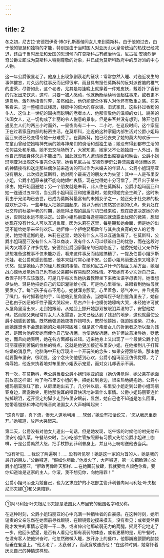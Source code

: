```yaml
---
---
---
```

title: 2
---





冬之初，尼古拉·安德烈伊奇·博尔孔斯基偕同女儿来到莫斯科。由于他的过去，由于他的智慧和独特的才能，特别是由于当时国人对亚历山大皇帝统治的热忱已经减退，还由于当时反法和爱国的思想倾向在莫斯科占有统治地位，尼古拉·安德烈伊奇公爵立即成为莫斯科人特别尊敬的对象，并已成为莫斯科政府中的反对派的中心人物。

这一年公爵很显老了。他身上出现急剧衰老的征状：常常忽然入睡、对迩近发生的事体健忘，对久远的往事反而记得很牢，而且具有担任莫斯科的反对派首脑的稚气的虚荣，尽管如此，这个老者，尤其是每逢晚上就穿着一件短皮袄，戴着扑了香粉的假发出来饮茶，这时，只要一被人感动，他就断断续续地谈起往事来，或者更不连贯地、激烈地指责时弊，虽然如此，他仍能使全体客人对他怀有敬重之感。在来客看来，这一整幢旧式楼房，楼房中的偌大的穿衣镜、旧式家具、这些扑过香粉的仆人、这位上一世纪的固执而聪明的老者本人、他那崇敬他的温顺的女儿、貌美的法国女人，这一切构成了壮丽的令人悦意的景象。但是来客并没有想到，除开他们遇见主人们的两三小时而外，一昼夜尚有二十一、二小时，在这段时间，这个家庭正在过着家庭内部的秘密生活。在莫斯科，迩近的这种家庭内部生活对公爵小姐玛丽亚来说已经变得令她十分难受了。在莫斯科，她已经丧失了她的莫大的欢乐——在童山曾经使她精神充满的她与神亲们的谈话和孤独生活；她没有得到都市生活的任何益处和乐趣。她不去交际场所了，大家知道，她家父不让她独自一人外出，而他自己却因身体欠适不能出门，因此就没有人邀请她去出席宴会和晚会。公爵小姐玛丽亚对出阁这件事完全失望。她看见尼古拉·安德烈伊奇公爵流露着冷淡而凶恶的神情接待和送走那些偶尔前来造访的可以作为未婚夫的年轻人。公爵小姐玛丽亚没有朋友，此次抵达莫斯科，她对两个最亲近的朋友大为失望：其中一人是布里安小姐，公爵小姐原来就不能向她倾吐衷肠，现在觉得她十分可憎了，而且出于某些缘由，她开始回避她；另一个朋友就是朱莉，此人住在莫斯科，公爵小姐玛丽亚和她一连通过五年信，当公爵小姐玛丽亚和她重逢时，她觉得她完全生疏了。这时朱莉由于兄弟均已去世，已成为莫斯科最富有的未婚女子之一，她正处于社交界的极度欢乐之中。一些年轻人把她包围起来，她以为他们忽然赏识她的优点。朱莉处在社交界的秋娘半老的时期，她觉得出阁的最后时机已经来临，现在应该决定她的命运，否则就永远不能决定。公爵小姐玛丽亚每逢星期四就流露出忧郁的微笑，想起她现在没有什么人可以互通鱼雁，因为朱莉在这里，每星期和她会面，但是她的出现不能给她带来任何欢乐。她俨像一个拒绝娶那数年与其共度良宵的女人的老侨民，她觉得遗憾的是，朱莉在这里，她没有什么人可以互通鱼雁了。在莫斯科，公爵小姐玛丽亚没有什么人可以商淡，没有什么人可以倾诉自己的忧愁，而在这段时间内又增添了许多忧愁。安德烈公爵回家娶亲的日期临近了，他委托她让父亲作好思想准备这桩事不仅未能办妥，看来这件事反而给她搞糟了，一提及伯爵小姐罗斯托娃，老公爵就感到愠怒，他本来就时常心绪不安。公爵小姐玛丽亚近来又增添了忧愁，就是她给六岁的侄儿教课的事情。在她和尼古卢什卡的相互关系方面，她胆战心惊地发觉她自己也有她父亲那种容易动怒的性情。不管她有多少次对自己说，教侄子时不应该激怒，可是几乎每次当她执着教鞭坐下来教法语字母表时，她很想尽快地、轻易地把她自己的知识灌输给小孩，可是他心里害怕，亲眼看到他姑母就要发火了。每当孩子有点不用心，她就浑身颤栗，心里着急，怒气冲冲，并且提高了嗓门，有时抓着他的手，叫他站到屋角里去。当她叫侄子站到屋角里去了，她自己也由于凶恶的坏性子而大哭起来，尼古卢什卡也模仿她嚎啕大哭，未经她许可就从屋角里溜出来，走到她跟前，从她脸上挪开她那双被眼泪弄湿的手，安慰他姑母。然而她父亲经常对女儿大发雷霆，近来已经达到了残忍的地步，这也就最使公爵小姐感到苦恼。既然他强迫她夜夜作揖叩头，既然他揍她，强迫她搬柴、打水，而她连想也不会想到她的处境非常困难；但是这个疼爱女儿的折磨者之所以至为残忍，是因为他疼爱她而使他自己受折磨，也使她受折磨，他非但故意凌辱她，贬低她，而且向她表明，她在各方面都有过错。近来她身上又出现了一个最使公爵小姐玛丽亚感到苦恼的性格的特点，这就是他更加接近布里安小姐。在他接到儿子打算结婚的消息后，他脑海中开初浮现出一个开玩笑的念头：如果安德烈结婚，那末他就要娶布里安，很明显，这个念头使他感到心欢，公爵小姐玛丽亚仿佛觉得，为了侮辱她，他近来执着地对布里安小姐表示宠爱，而对女儿却表示不满。

有一次，在莫斯科，老公爵当着公爵小姐玛丽亚的面（她仿佛觉得，她父亲在她面前故意这样做）吻了吻布里安小姐的手，把她拉到身边，很亲热地拥抱她。公爵小姐玛丽亚涨红了脸，从房里跑出去了。几分钟以后，布里安小姐走到公爵小姐玛丽亚身边，面露微笑，用她那悦耳的嗓音快活地讲着什么事情。公爵小姐玛丽亚连忙揩掉眼泪，迈开坚定的脚步走到布里安跟前，显然，她自己也不知道是怎么回事，她带着愠怒和冲动的嗓音向法国女人大声喊叫起来：

“这真卑鄙，真下流，惨无人道地利用……软弱，”她没有把话说完，“您从我房里走开。”她喊道，放声大哭起来。

第二天，公爵没有对他女儿道出一句话，但是她发现，吃午饭的时候他吩咐先给布里安小姐传菜。午餐结束时，当小吃部主管按照原有习惯又先给公爵小姐递上咖啡，于是公爵勃然大怒，把手杖掷到菲利普身上，并且马上吩咐送他去当兵。

“没有听见……我说了两遍啊！……没有听见呀！她是这一家的为首的人，她是我的最好的朋友，”公爵喊道，“假如你胆敢，”他发火了，大声喊道，第一次把脸转向公爵小姐玛丽亚，“胆敢再像昨天那样……在她面前放肆，我就要给点颜色你看，要你知道谁是这家的主人。你滚，我不想见你，向她陪罪！”

公爵小姐玛丽亚为她自己，也为乞求庇护的小吃部主管菲利普向阿马利娅·叶夫根尼耶夫娜①和父亲陪罪。

--------

①阿马利娅·叶夫根尼耶夫娜是法国女人布里安的俄国名字和父称。

在这种时刻，公爵小姐玛丽亚的心中充满一种牺牲者的自豪感。在这种时刻，她所谴责的父亲忽然在她面前寻找眼镜，在眼镜旁边摸来摸去，没有看见；或者竟然把刚才发生的事情忘记得一干二净，或者伸出他那软弱无力的两腿，摇晃不定地走了一步，他回头望望，是否有人看见他那有衰弱的体态，或者更糟的是，用午餐时，在没有客人使他兴奋时，他忽然微微入睡，放开身上的餐巾，他那巍巍颤颤的脑袋低垂在餐盘上。“他太老了，太衰弱了，而我竟敢谴责他！”在这种时刻，她常怀着厌恶自己的神情这样想。